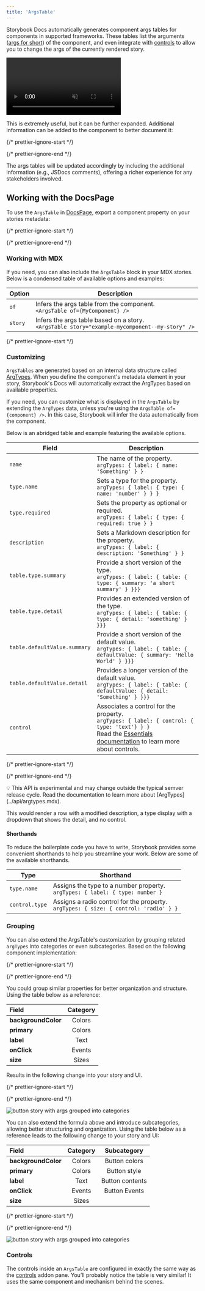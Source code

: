 ```yaml
---
title: 'ArgsTable'
---
```


Storybook Docs automatically generates component args tables for components in supported frameworks. These tables list the arguments ([args for short](../writing-stories/args.mdx)) of the component, and even integrate with [controls](../essentials/controls.mdx) to allow you to change the args of the currently rendered story.

<video autoPlay muted playsInline loop>
  <source src="addon-controls-docs-optimized.mp4" type="video/mp4" />
</video>

This is extremely useful, but it can be further expanded. Additional information can be added to the component to better document it:

{/* prettier-ignore-start */}

<CodeSnippets path="button-component-with-proptypes.md" />

{/* prettier-ignore-end */}

The args tables will be updated accordingly by including the additional information (e.g., JSDocs comments), offering a richer experience for any stakeholders involved.

## Working with the DocsPage

To use the `ArgsTable` in [DocsPage](./docs-page.mdx#component-parameter), export a component property on your stories metadata:

{/* prettier-ignore-start */}

<CodeSnippets path="my-component-story.md" />

{/* prettier-ignore-end */}

### Working with MDX

If you need, you can also include the `ArgsTable` block in your MDX stories. Below is a condensed table of available options and examples:

| Option  | Description                                                                                         |
| ------- | --------------------------------------------------------------------------------------------------- |
| `of`    | Infers the args table from the component. <br /> `<ArgsTable of={MyComponent} />`                    |
| `story` | Infers the args table based on a story. <br /> `<ArgsTable story="example-mycomponent--my-story" />` |

{/* prettier-ignore-start */}

<CodeSnippets path="component-story-mdx-argstable-block-for-component.md" />

### Customizing

`ArgsTables` are generated based on an internal data structure called [ArgTypes](../api/argtypes.mdx). When you define the component's metadata element in your story, Storybook's Docs will automatically extract the ArgTypes based on available properties.

If you need, you can customize what is displayed in the `ArgsTable` by extending the `ArgTypes` data, unless you're using the `ArgsTable of={component} />`. In this case, Storybook will infer the data automatically from the component.

Below is an abridged table and example featuring the available options.

| Field                          | Description                                                                                                                                                                                             |
|--------------------------------|---------------------------------------------------------------------------------------------------------------------------------------------------------------------------------------------------------|
| `name`                         | The name of the property. <br /> `argTypes: { label: { name: 'Something' } }`                                                                                                                            |
| `type.name`                    | Sets a type for the property. <br /> `argTypes: { label: { type: { name: 'number' } } }`                                                                                                                 |
| `type.required`                | Sets the property as optional or required. <br /> `argTypes: { label: { type: { required: true } }`                                                                                                      |
| `description`                  | Sets a Markdown description for the property. <br /> `argTypes: { label: { description: 'Something' } }`                                                                                                 |
| `table.type.summary`           | Provide a  short version of the type. <br /> `argTypes: { label: { table: { type: { summary: 'a short summary' } }}}`                                                                                    |
| `table.type.detail`            | Provides an extended version of the type. <br /> `argTypes: { label: { table: { type: { detail: 'something' } }}}`                                                                                       |
| `table.defaultValue.summary`   | Provide a short version of the default value. <br /> `argTypes: { label: { table: { defaultValue: { summary: 'Hello World' } }}}`                                                                        |
| `table.defaultValue.detail`    | Provides a longer version of the default value. <br /> `argTypes: { label: { table: { defaultValue: { detail: 'Something' } }}}`                                                                         |
| `control`                      | Associates a control for the property. <br /> `argTypes: { label: { control: { type: 'text'} } }` <br />Read the [Essentials documentation](../essentials/controls.mdx) to learn more about controls.     |

{/* prettier-ignore-start */}

<CodeSnippets path="component-story-csf-argstable-customization.md" />

{/* prettier-ignore-end */}

<div class="aside">
  💡 This API is experimental and may change outside the typical semver release cycle. Read the documentation to learn more about [ArgTypes](../api/argtypes.mdx).
</div>

This would render a row with a modified description, a type display with a dropdown that shows the detail, and no control.

#### Shorthands

To reduce the boilerplate code you have to write, Storybook provides some convenient shorthands to help you streamline your work. Below are some of the available shorthands.

| Type           | Shorthand                                                                                  |
| -------------- | ------------------------------------------------------------------------------------------ |
| `type.name`    | Assigns the type to a number property. <br /> `argTypes: { label: { type: number }`         |
| `control.type` | Assigns a radio control for the property. <br /> `argTypes: { size: { control: 'radio' } }` |

### Grouping

You can also extend the ArgsTable's customization by grouping related `argTypes` into categories or even subcategories. Based on the following component implementation:

{/* prettier-ignore-start */}

<CodeSnippets path="button-implementation.md" />

{/* prettier-ignore-end */}

You could group similar properties for better organization and structure. Using the table below as a reference:

| Field               | Category |
| :------------------ | :------: |
| **backgroundColor** |  Colors  |
| **primary**         |  Colors  |
| **label**           |   Text   |
| **onClick**         |  Events  |
| **size**            |  Sizes   |

Results in the following change into your story and UI.

{/* prettier-ignore-start */}

<CodeSnippets path="button-story-argtypes-with-categories.md" />

{/* prettier-ignore-end */}

![button story with args grouped into categories](../_assets/writing-docs/button-args-grouped-categories.png)

You can also extend the formula above and introduce subcategories, allowing better structuring and organization. Using the table below as a reference leads to the following change to your story and UI:

| Field               | Category |   Subcategory   |
| :------------------ | :------: | :-------------: |
| **backgroundColor** |  Colors  |  Button colors  |
| **primary**         |  Colors  |  Button style   |
| **label**           |   Text   | Button contents |
| **onClick**         |  Events  |  Button Events  |
| **size**            |  Sizes   |                 |

{/* prettier-ignore-start */}

<CodeSnippets path="button-story-argtypes-with-subcategories.md" />

{/* prettier-ignore-end */}

![button story with args grouped into categories](../_assets/writing-docs/button-args-grouped-subcategories.png)

### Controls

The controls inside an `ArgsTable` are configured in exactly the same way as the [controls](../essentials/controls.mdx) addon pane. You’ll probably notice the table is very similar! It uses the same component and mechanism behind the scenes.

